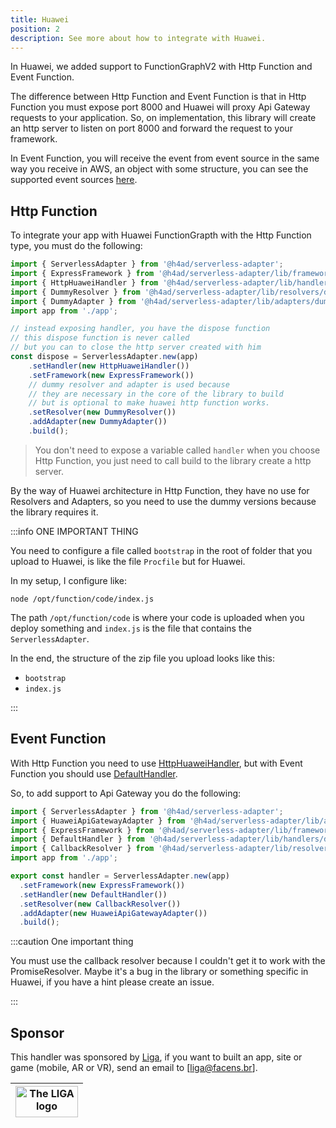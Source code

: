 ---
title: Huawei
position: 2
description: See more about how to integrate with Huawei.
---

In Huawei, we added support to FunctionGraphV2 with Http Function and Event Function.

The difference between Http Function and Event Function is that in Http Function you must expose port 8000 and Huawei will proxy Api Gateway requests to your application.
So, on implementation, this library will create an http server to listen on port 8000 and forward the request to your framework.

In Event Function, you will receive the event from event source in the same way you receive in AWS, an object with some structure, you can see the supported event sources [here](https://support.huaweicloud.com/intl/en-us/devg-functiongraph/functiongraph_02_0102.html).

## Http Function

To integrate your app with Huawei FunctionGrapth with the Http Function type, you must do the following:

```ts
import { ServerlessAdapter } from '@h4ad/serverless-adapter';
import { ExpressFramework } from '@h4ad/serverless-adapter/lib/frameworks/express';
import { HttpHuaweiHandler } from '@h4ad/serverless-adapter/lib/handlers/huawei';
import { DummyResolver } from '@h4ad/serverless-adapter/lib/resolvers/dummy';
import { DummyAdapter } from '@h4ad/serverless-adapter/lib/adapters/dummy';
import app from './app';

// instead exposing handler, you have the dispose function
// this dispose function is never called
// but you can to close the http server created with him
const dispose = ServerlessAdapter.new(app)
    .setHandler(new HttpHuaweiHandler())
    .setFramework(new ExpressFramework())
    // dummy resolver and adapter is used because
    // they are necessary in the core of the library to build
    // but is optional to make huawei http function works.
    .setResolver(new DummyResolver())
    .addAdapter(new DummyAdapter())
    .build();
```

> You don't need to expose a variable called `handler` when you choose Http Function, you just need to call build to the library create a http server.

By the way of Huawei architecture in Http Function, they have no use for Resolvers and Adapters, so you need to use the dummy versions because the library requires it.

:::info ONE IMPORTANT THING

You need to configure a file called `bootstrap` in the root of folder that you upload to Huawei, is like the file `Procfile` but for Huawei.

In my setup, I configure like:
```
node /opt/function/code/index.js
```

The path `/opt/function/code` is where your code is uploaded when you deploy something and `index.js` is the file that contains the `ServerlessAdapter`.

In the end, the structure of the zip file you upload looks like this:

- `bootstrap`
- `index.js`

:::

## Event Function

With Http Function you need to use [HttpHuaweiHandler](./huawei#http-function),
but with Event Function you should use [DefaultHandler](./default).

So, to add support to Api Gateway you do the following:

```ts
import { ServerlessAdapter } from '@h4ad/serverless-adapter';
import { HuaweiApiGatewayAdapter } from '@h4ad/serverless-adapter/lib/adapters/huawei';
import { ExpressFramework } from '@h4ad/serverless-adapter/lib/frameworks/express';
import { DefaultHandler } from '@h4ad/serverless-adapter/lib/handlers/default';
import { CallbackResolver } from '@h4ad/serverless-adapter/lib/resolvers/callback';
import app from './app';

export const handler = ServerlessAdapter.new(app)
  .setFramework(new ExpressFramework())
  .setHandler(new DefaultHandler())
  .setResolver(new CallbackResolver())
  .addAdapter(new HuaweiApiGatewayAdapter())
  .build();
```

:::caution One important thing

You must use the callback resolver because I couldn't get it to work with the PromiseResolver.
Maybe it's a bug in the library or something specific in Huawei, if you have a hint please create an issue.

:::

## Sponsor

This handler was sponsored by [Liga](https://liga.facens.br/), if you want to built an app, site or game (mobile, AR or VR), send an email to [liga@facens.br].

| <a href="https://liga.facens.br/"><img height="50" src="https://mlogu6g7z5ex.i.optimole.com/yEwfkqo-4R0ttNtd/w:auto/h:auto/q:mauto/f:avif/http://liga.facens.br/wp-content/uploads/2020/03/logo-1.png" title="The LIGA logo" width="100"/></a> |
|------------------------------------------------------------------------------------------------------------------------------------------------------------------------------------------------------------------------------------------------|
